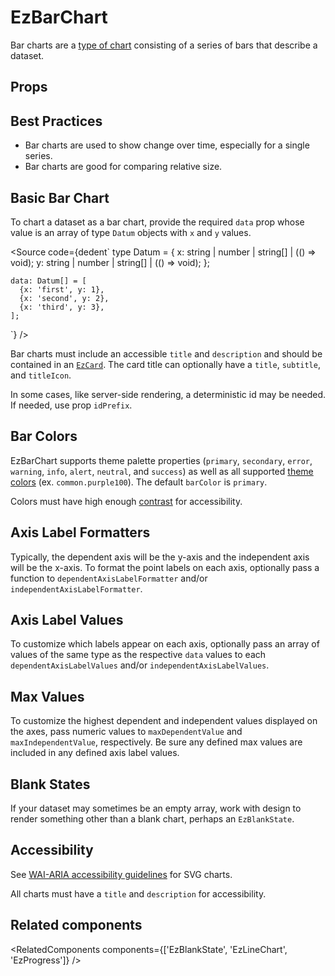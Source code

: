 
<Meta of={DefaultStories} name="Docs" />
<TableOfContents />

# EzBarChart

Bar charts are a [type of chart](https://help.flourish.studio/article/25-line-bar-and-pie-charts) consisting of a series of bars that describe a dataset.

<Primary />

## Props

<Controls of={DefaultStories.Default} sort="requiredFirst" />

## Best Practices

- Bar charts are used to show change over time, especially for a single series.
- Bar charts are good for comparing relative size.

## Basic Bar Chart

To chart a dataset as a bar chart, provide the required `data` prop whose value is an array of type `Datum` objects with `x` and `y` values.

<Source
  code={dedent`
    type Datum = {
      x: string | number | string[] | (() => void);
      y: string | number | string[] | (() => void);
    };

    data: Datum[] = [
      {x: 'first', y: 1},
      {x: 'second', y: 2},
      {x: 'third', y: 3},
    ];

`}
/>

Bar charts must include an accessible `title` and `description` and should be contained in an [`EzCard`](?path=/docs/feedback-ezcard--docs). The card title can optionally have a `title`, `subtitle`, and `titleIcon`.

In some cases, like server-side rendering, a deterministic id may be needed. If needed, use prop `idPrefix`.

<Canvas of={DefaultStories.Default} />

## Bar Colors

EzBarChart supports theme palette properties (`primary`, `secondary`, `error`, `warning`, `info`, `alert`, `neutral`, and `success`) as well as all supported [theme colors](?path=/docs/guides-theming--docs#colors) (ex. `common.purple100`). The default `barColor` is `primary`.

Colors must have high enough [contrast](https://webaim.org/resources/contrastchecker/) for accessibility.

<Unstyled>
  <EzAlert headline="Only a select handful of available colors are shown below. All theme properties and colors are supported." />
</Unstyled>

<Canvas>
  <Story of={ColorStories.PrimaryColor} meta={ColorStories} />
  <Story of={ColorStories.SecondaryColor} meta={ColorStories} />
  <Story of={ColorStories.NeutralColor} meta={ColorStories} />
  <Story of={ColorStories.CommonColor} meta={ColorStories} />
</Canvas>

## Axis Label Formatters

Typically, the dependent axis will be the y-axis and the independent axis will be the x-axis. To format the point labels on each axis, optionally pass a function to `dependentAxisLabelFormatter` and/or `independentAxisLabelFormatter`.

<Canvas>
  <Story
    of={AxisLabelFormatterStories.DependentAxisLabelFormatter}
    meta={AxisLabelFormatterStories}
  />
  <Story
    of={AxisLabelFormatterStories.IndependentAxisLabelFormatter}
    meta={AxisLabelFormatterStories}
  />
</Canvas>

## Axis Label Values

To customize which labels appear on each axis, optionally pass an array of values of the same type as the respective `data` values to each `dependentAxisLabelValues` and/or `independentAxisLabelValues`.

<Canvas>
  <Story of={AxisLabelValuesStories.DependentAxisLabelValues} meta={AxisLabelValuesStories} />
  <Story of={AxisLabelValuesStories.IndependentAxisLabelValues} meta={AxisLabelValuesStories} />
</Canvas>

## Max Values

To customize the highest dependent and independent values displayed on the axes, pass numeric values to `maxDependentValue` and `maxIndependentValue`, respectively. Be sure any defined max values are included in any defined axis label values.

<Canvas>
  <Story of={MaxValueStories.MaxDependentValue} meta={MaxValueStories} />
  <Story of={MaxValueStories.MaxIndependentValue} meta={MaxValueStories} />
</Canvas>

## Blank States

If your dataset may sometimes be an empty array, work with design to render something other than a blank chart, perhaps an `EzBlankState`.

<Canvas of={BlankStateStories.BlankState} meta={BlankStateStories} />

## Accessibility

See [WAI-ARIA accessibility guidelines](https://www.w3.org/TR/2000/NOTE-SVG-access-20000807/#Equivalent) for SVG charts.

All charts must have a `title` and `description` for accessibility.

## Related components

<RelatedComponents components={['EzBlankState', 'EzLineChart', 'EzProgress']} />
